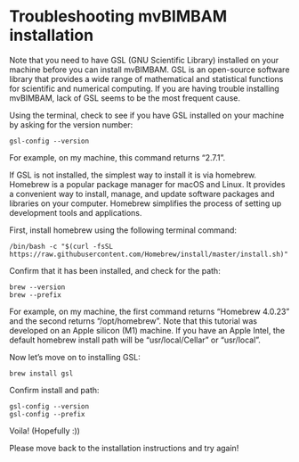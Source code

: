 # Troubleshooting mvBIMBAM installation

Note that you need to have GSL (GNU Scientific Library) installed on your machine before you can install mvBIMBAM. GSL is an open-source software library that provides a wide range of mathematical and statistical functions for scientific and numerical computing. If you are having trouble installing mvBIMBAM, lack of GSL seems to be the most frequent cause. 

Using the terminal, check to see if you have GSL installed on your machine by asking for the version number: 

```
gsl-config --version
```

For example, on my machine, this command returns "2.7.1". 

If GSL is not installed, the simplest way to install it is via homebrew. Homebrew is a popular package manager for macOS and Linux. It provides a convenient way to install, manage, and update software packages and libraries on your computer. Homebrew simplifies the process of setting up development tools and applications.

First, install homebrew using the following terminal command:  

```
/bin/bash -c "$(curl -fsSL https://raw.githubusercontent.com/Homebrew/install/master/install.sh)"
```

Confirm that it has been installed, and check for the path: 

```
brew --version
brew --prefix
```

For example, on my machine, the first command returns "Homebrew 4.0.23" and the second returns "/opt/homebrew". Note that this tutorial was developed on an Apple silicon (M1) machine. If you have an Apple Intel, the default homebrew install path will be "usr/local/Cellar" or "usr/local".

Now let's move on to installing GSL: 

```
brew install gsl
```

Confirm install and path: 

```
gsl-config --version 
gsl-config --prefix
```

Voila! (Hopefully :))

Please move back to the installation instructions and try again! 
